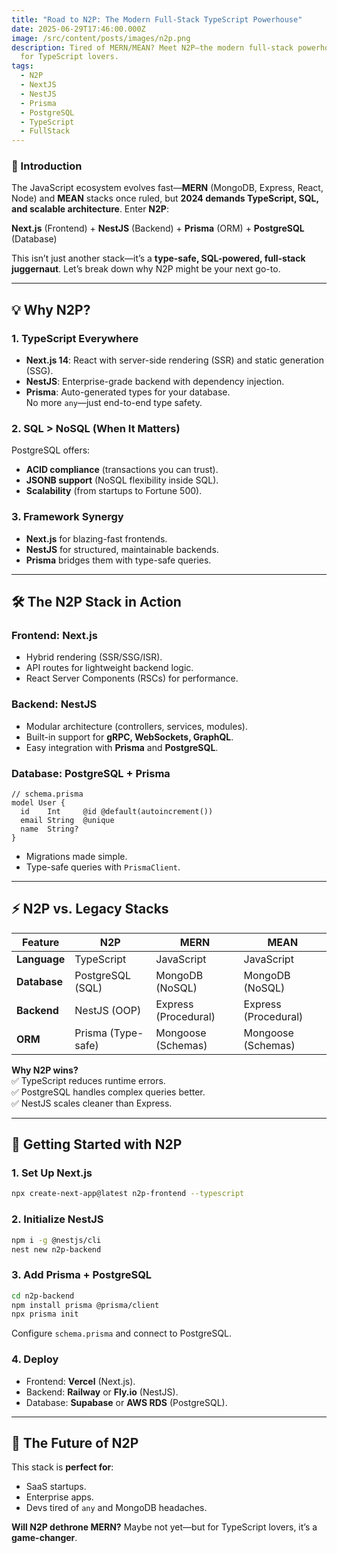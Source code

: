 ```yaml
---
title: "Road to N2P: The Modern Full-Stack TypeScript Powerhouse"
date: 2025-06-29T17:46:00.000Z
image: /src/content/posts/images/n2p.png
description: Tired of MERN/MEAN? Meet N2P—the modern full-stack powerhouse built
  for TypeScript lovers.
tags:
  - N2P
  - NextJS
  - NestJS
  - Prisma
  - PostgreSQL
  - TypeScript
  - FullStack
---
```


### **🚀 Introduction**

The JavaScript ecosystem evolves fast—**MERN** (MongoDB, Express, React, Node) and **MEAN** stacks once ruled, but **2024 demands TypeScript, SQL, and scalable architecture**. Enter **N2P**:

**Next.js** (Frontend) + **NestJS** (Backend) + **Prisma** (ORM) + **PostgreSQL** (Database)

This isn’t just another stack—it’s a **type-safe, SQL-powered, full-stack juggernaut**. Let’s break down why N2P might be your next go-to.

---

## **💡 Why N2P?**

### **1. TypeScript Everywhere**

- **Next.js 14**: React with server-side rendering (SSR) and static generation (SSG).
- **NestJS**: Enterprise-grade backend with dependency injection.
- **Prisma**: Auto-generated types for your database.  
  No more `any`—just end-to-end type safety.

### **2. SQL > NoSQL (When It Matters)**

PostgreSQL offers:

- **ACID compliance** (transactions you can trust).
- **JSONB support** (NoSQL flexibility inside SQL).
- **Scalability** (from startups to Fortune 500).

### **3. Framework Synergy**

- **Next.js** for blazing-fast frontends.
- **NestJS** for structured, maintainable backends.
- **Prisma** bridges them with type-safe queries.

---

## **🛠️ The N2P Stack in Action**

### **Frontend: Next.js**

- Hybrid rendering (SSR/SSG/ISR).
- API routes for lightweight backend logic.
- React Server Components (RSCs) for performance.

### **Backend: NestJS**

- Modular architecture (controllers, services, modules).
- Built-in support for **gRPC, WebSockets, GraphQL**.
- Easy integration with **Prisma** and **PostgreSQL**.

### **Database: PostgreSQL + Prisma**

```prisma
// schema.prisma
model User {
  id    Int     @id @default(autoincrement())
  email String  @unique
  name  String?
}
```

- Migrations made simple.
- Type-safe queries with `PrismaClient`.

---

## **⚡ N2P vs. Legacy Stacks**

| Feature      | N2P                | MERN                 | MEAN                 |
| ------------ | ------------------ | -------------------- | -------------------- |
| **Language** | TypeScript         | JavaScript           | JavaScript           |
| **Database** | PostgreSQL (SQL)   | MongoDB (NoSQL)      | MongoDB (NoSQL)      |
| **Backend**  | NestJS (OOP)       | Express (Procedural) | Express (Procedural) |
| **ORM**      | Prisma (Type-safe) | Mongoose (Schemas)   | Mongoose (Schemas)   |

**Why N2P wins?**  
✅ TypeScript reduces runtime errors.  
✅ PostgreSQL handles complex queries better.  
✅ NestJS scales cleaner than Express.

---

## **🚀 Getting Started with N2P**

### **1. Set Up Next.js**

```bash
npx create-next-app@latest n2p-frontend --typescript
```

### **2. Initialize NestJS**

```bash
npm i -g @nestjs/cli
nest new n2p-backend
```

### **3. Add Prisma + PostgreSQL**

```bash
cd n2p-backend
npm install prisma @prisma/client
npx prisma init
```

Configure `schema.prisma` and connect to PostgreSQL.

### **4. Deploy**

- Frontend: **Vercel** (Next.js).
- Backend: **Railway** or **Fly.io** (NestJS).
- Database: **Supabase** or **AWS RDS** (PostgreSQL).

---

## **🔮 The Future of N2P**

This stack is **perfect for**:

- SaaS startups.
- Enterprise apps.
- Devs tired of `any` and MongoDB headaches.

**Will N2P dethrone MERN?** Maybe not yet—but for TypeScript lovers, it’s a **game-changer**.
